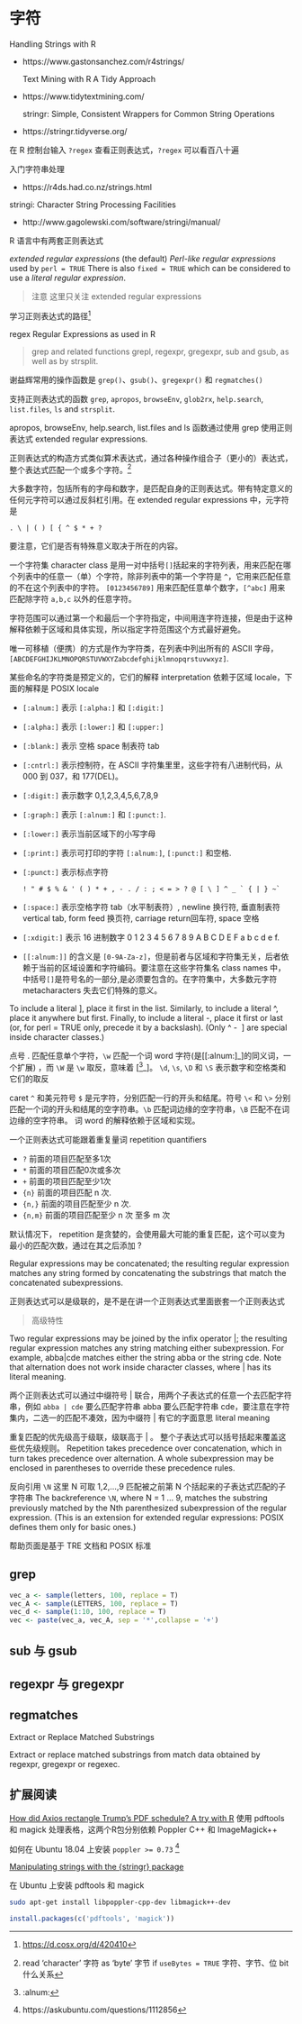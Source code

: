 # 字符 {#regex}

  Handling Strings with R 

- https://www.gastonsanchez.com/r4strings/

  Text Mining with R A Tidy Approach

- https://www.tidytextmining.com/

  stringr: Simple, Consistent Wrappers for Common String Operations

- https://stringr.tidyverse.org/

在 R 控制台输入 `?regex` 查看正则表达式，`?regex` 可以看百八十遍

入门字符串处理

- https://r4ds.had.co.nz/strings.html

stringi: Character String Processing Facilities

- http://www.gagolewski.com/software/stringi/manual/

R 语言中有两套正则表达式

*extended regular expressions* (the default)
*Perl-like regular expressions* used by `perl = TRUE`
There is also `fixed = TRUE` which can be considered to use a *literal regular expression*.

> 注意 这里只关注 extended regular expressions

学习正则表达式的路径^[<https://d.cosx.org/d/420410>]



regex Regular Expressions as used in R

> grep and related functions grepl, regexpr, gregexpr, sub and gsub, as well as by strsplit.

谢益辉常用的操作函数是 `grep()`、`gsub()`、`gregexpr()` 和 `regmatches()`

支持正则表达式的函数 `grep`, `apropos`, `browseEnv`, `glob2rx`, `help.search`, `list.files`, `ls` and `strsplit`.

apropos, browseEnv, help.search, list.files and ls 函数通过使用 grep 使用正则表达式 extended regular expressions.


正则表达式的构造方式类似算术表达式，通过各种操作组合子（更小的）表达式，整个表达式匹配一个或多个字符。[^char-byte]

大多数字符，包括所有的字母和数字，是匹配自身的正则表达式。带有特定意义的任何元字符可以通过反斜杠引用。在 extended regular expressions 中，元字符是 

```
. \ | ( ) [ { ^ $ * + ? 
```

要注意，它们是否有特殊意义取决于所在的内容。

一个字符集 character class 是用一对中括号`[]`括起来的字符列表，用来匹配在哪个列表中的任意一（单）个字符，除非列表中的第一个字符是 `^`，它用来匹配任意的不在这个列表中的字符。 `[0123456789]` 用来匹配任意单个数字，`[^abc]` 用来匹配除字符 `a,b,c` 以外的任意字符。

字符范围可以通过第一个和最后一个字符指定，中间用连字符连接，但是由于这种解释依赖于区域和具体实现，所以指定字符范围这个方式最好避免。

唯一可移植（便携）的方式是作为字符类，在列表中列出所有的 ASCII 字母，
`[ABCDEFGHIJKLMNOPQRSTUVWXYZabcdefghijklmnopqrstuvwxyz]`.

某些命名的字符类是预定义的，它们的解释 interpretation 依赖于区域 locale，下面的解释是  POSIX locale

- `[:alnum:]` 表示  `[:alpha:]` 和 `[:digit:]`
- `[:alpha:]` 表示 `[:lower:]` 和 `[:upper:]`
- `[:blank:]` 表示 空格 space 制表符 tab
- `[:cntrl:]` 表示控制符，在 ASCII 字符集里里，这些字符有八进制代码，从 000 到 037，和 177(DEL)。 
- `[:digit:]` 表示数字 0,1,2,3,4,5,6,7,8,9
- `[:graph:]` 表示 `[:alnum:]` 和 `[:punct:]`.
- `[:lower:]` 表示当前区域下的小写字母
- `[:print:]` 表示可打印的字符  `[:alnum:]`, `[:punct:]` 和空格.
- `[:punct:]` 表示标点字符 

  ```
  ! " # $ % & ' ( ) * + , - . / : ; < = > ? @ [ \ ] ^ _ ` { | } ~`
  ```

- `[:space:]` 表示空格字符 tab（水平制表符）, newline 换行符, 垂直制表符 vertical tab, form feed 换页符, carriage return回车符, space 空格
- `[:xdigit:]` 表示 16 进制数字 0 1 2 3 4 5 6 7 8 9 A B C D E F a b c d e f.
- `[[:alnum:]]` 的含义是 `[0-9A-Za-z]`，但是前者与区域和字符集无关，后者依赖于当前的区域设置和字符编码。要注意在这些字符集名 class names 中，中括号`[]`是符号名的一部分,是必须要包含的。在字符集中，大多数元字符 metacharacters 失去它们特殊的意义。

To include a literal ], place it first in the list. Similarly, to include a literal ^, place it anywhere but first. Finally, to include a literal -, place it first or last (or, for perl = TRUE only, precede it by a backslash). (Only ^ - \ ] are special inside character classes.)

点号 . 匹配任意单个字符，`\w` 匹配一个词 word 字符(是[[:alnum:]_]的同义词，一个扩展) ，而 `\W` 是 `\w` 取反，意味着 [^[:alnum:]_]。 `\d`, `\s`, `\D` 和 `\S` 表示数字和空格类和它们的取反

caret `^` 和美元符号 `$` 是元字符，分别匹配一行的开头和结尾。符号 `\<` 和 `\>` 分别匹配一个词的开头和结尾的空字符串。`\b` 匹配词边缘的空字符串，`\B` 匹配不在词边缘的空字符串。 词 word 的解释依赖于区域和实现。

一个正则表达式可能跟着重复量词 repetition quantifiers

- `?` 前面的项目匹配至多1次
- `*` 前面的项目匹配0次或多次
- `+` 前面的项目匹配至少1次
- `{n}` 前面的项目匹配 n 次.
- `{n,}` 前面的项目匹配至少 n 次.
- `{n,m}` 前面的项目匹配至少 n 次 至多 m 次

默认情况下， repetition 是贪婪的，会使用最大可能的重复匹配，这个可以变为最小的匹配次数，通过在其之后添加 ?

Regular expressions may be concatenated; the resulting regular expression matches any string formed by concatenating the substrings that match the concatenated subexpressions.

正则表达式可以是级联的，是不是在讲一个正则表达式里面嵌套一个正则表达式

> 高级特性

Two regular expressions may be joined by the infix operator |; the resulting regular expression matches any string matching either subexpression. For example, abba|cde matches either the string abba or the string cde. Note that alternation does not work inside character classes, where | has its literal meaning.

两个正则表达式可以通过中缀符号 | 联合，用两个子表达式的任意一个去匹配字符串，例如 `abba | cde` 要么匹配字符串 abba 要么匹配字符串 cde，要注意在字符集内，二选一的匹配不凑效，因为中缀符 | 有它的字面意思 literal meaning


重复匹配的优先级高于级联，级联高于 | 。 整个子表达式可以括号括起来覆盖这些优先级规则。
Repetition takes precedence over concatenation, which in turn takes precedence over alternation. A whole subexpression may be enclosed in parentheses to override these precedence rules.

反向引用 `\N` 这里 N 可取 1,2,...,9 匹配被之前第 N 个括起来的子表达式匹配的子字符串
The backreference `\N`, where N = 1 ... 9, matches the substring previously matched by the Nth parenthesized subexpression of the regular expression. 
(This is an extension for extended regular expressions: POSIX defines them only for basic ones.)

帮助页面是基于 TRE 文档和 POSIX 标准


[^char-byte]: read ‘character’ 字符 as ‘byte’ 字节 if `useBytes = TRUE` 字符、字节、位 bit什么关系 

## grep

```r
vec_a <- sample(letters, 100, replace = T)
vec_A <- sample(LETTERS, 100, replace = T)
vec_d <- sample(1:10, 100, replace = T)
vec <- paste(vec_a, vec_A, sep = '*',collapse = '+')
```


## sub 与 gsub {#sub-gsub}

## regexpr 与 gregexpr {#regexpr-gregexpr}

## regmatches 

Extract or Replace Matched Substrings

Extract or replace matched substrings from match data obtained by regexpr, gregexpr or regexec.


## 扩展阅读 {#more-readings}

[How did Axios rectangle Trump's PDF schedule? A try with R](https://masalmon.eu/2019/02/11/trump-schedule/) 使用 pdftools 和 magick 处理表格，这两个R包分别依赖 Poppler C++ 和 ImageMagick++

如何在 Ubuntu 18.04 上安装 `poppler >= 0.73` [^install-poppler]

[^install-poppler]: https://askubuntu.com/questions/1112856

[Manipulating strings with the {stringr} package](https://www.brodrigues.co/blog/2019-02-10-stringr_package/)


在 Ubuntu 上安装 pdftools 和 magick

```bash
sudo apt-get install libpoppler-cpp-dev libmagick++-dev
```

```r
install.packages(c('pdftools', 'magick'))
```



